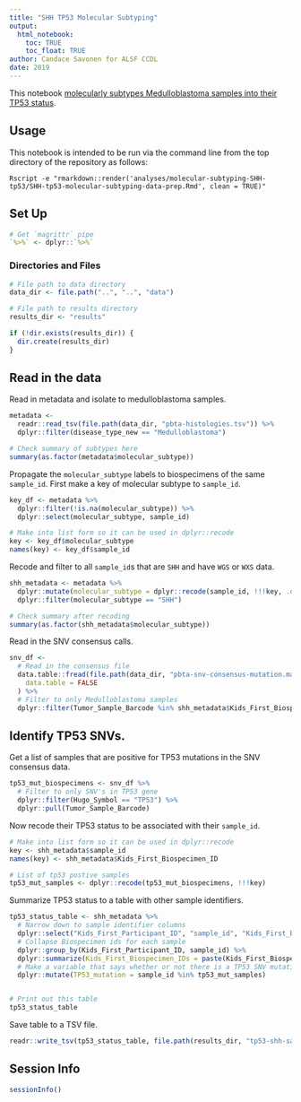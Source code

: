 ```yaml
---
title: "SHH TP53 Molecular Subtyping"
output: 
  html_notebook:
    toc: TRUE
    toc_float: TRUE
author: Candace Savonen for ALSF CCDL
date: 2019
---
```


This notebook [molecularly subtypes Medulloblastoma samples into their TP53 status](https://github.com/AlexsLemonade/OpenPBTA-analysis/issues/247). 

## Usage

This notebook is intended to be run via the command line from the top directory
of the repository as follows:

`Rscript -e "rmarkdown::render('analyses/molecular-subtyping-SHH-tp53/SHH-tp53-molecular-subtyping-data-prep.Rmd', clean = TRUE)"`

## Set Up

```r
# Get `magrittr` pipe
`%>%` <- dplyr::`%>%`
```

### Directories and Files

```r
# File path to data directory
data_dir <- file.path("..", "..", "data")

# File path to results directory
results_dir <- "results"

if (!dir.exists(results_dir)) {
  dir.create(results_dir)
}
```

## Read in the data

Read in metadata and isolate to medulloblastoma samples.

```r
metadata <-
  readr::read_tsv(file.path(data_dir, "pbta-histologies.tsv")) %>%
  dplyr::filter(disease_type_new == "Medulloblastoma")

# Check summary of subtypes here
summary(as.factor(metadata$molecular_subtype))
```

Propagate the `molecular_subtype` labels to biospecimens of the same `sample_id`.
First make a key of molecular subtype to `sample_id`.

```r
key_df <- metadata %>%
  dplyr::filter(!is.na(molecular_subtype)) %>%
  dplyr::select(molecular_subtype, sample_id)

# Make into list form so it can be used in dplyr::recode
key <- key_df$molecular_subtype
names(key) <- key_df$sample_id
```

Recode and filter to all `sample_id`s that are `SHH` and have `WGS` or `WXS` data.

```r
shh_metadata <- metadata %>%
  dplyr::mutate(molecular_subtype = dplyr::recode(sample_id, !!!key, .default = "NA")) %>%
  dplyr::filter(molecular_subtype == "SHH")

# Check summary after recoding
summary(as.factor(shh_metadata$molecular_subtype))
```

Read in the SNV consensus calls. 

```r
snv_df <-
  # Read in the consensus file
  data.table::fread(file.path(data_dir, "pbta-snv-consensus-mutation.maf.tsv.gz"),
    data.table = FALSE
  ) %>%
  # Filter to only Medulloblastoma samples
  dplyr::filter(Tumor_Sample_Barcode %in% shh_metadata$Kids_First_Biospecimen_ID)
```

## Identify TP53 SNVs.

Get a list of samples that are positive for TP53 mutations in the SNV consensus data.

```r
tp53_mut_biospecimens <- snv_df %>%
  # Filter to only SNV's in TP53 gene
  dplyr::filter(Hugo_Symbol == "TP53") %>%
  dplyr::pull(Tumor_Sample_Barcode)
```

Now recode their TP53 status to be associated with their `sample_id`.

```r
# Make into list form so it can be used in dplyr::recode
key <- shh_metadata$sample_id
names(key) <- shh_metadata$Kids_First_Biospecimen_ID

# List of tp53 postive samples
tp53_mut_samples <- dplyr::recode(tp53_mut_biospecimens, !!!key)
```

Summarize TP53 status to a table with other sample identifiers.

```r
tp53_status_table <- shh_metadata %>%
  # Narrow down to sample identifier columns
  dplyr::select("Kids_First_Participant_ID", "sample_id", "Kids_First_Biospecimen_ID") %>%
  # Collapse Biospecimen ids for each sample
  dplyr::group_by(Kids_First_Participant_ID, sample_id) %>%
  dplyr::summarize(Kids_First_Biospecimen_IDs = paste(Kids_First_Biospecimen_ID, collapse = ", ")) %>%
  # Make a variable that says whether or not there is a TP53 SNV mutation
  dplyr::mutate(TP53_mutation = sample_id %in% tp53_mut_samples)


# Print out this table
tp53_status_table
```

Save table to a TSV file. 

```r
readr::write_tsv(tp53_status_table, file.path(results_dir, "tp53-shh-samples-status.tsv"))
```

## Session Info

```r
sessionInfo()
```
